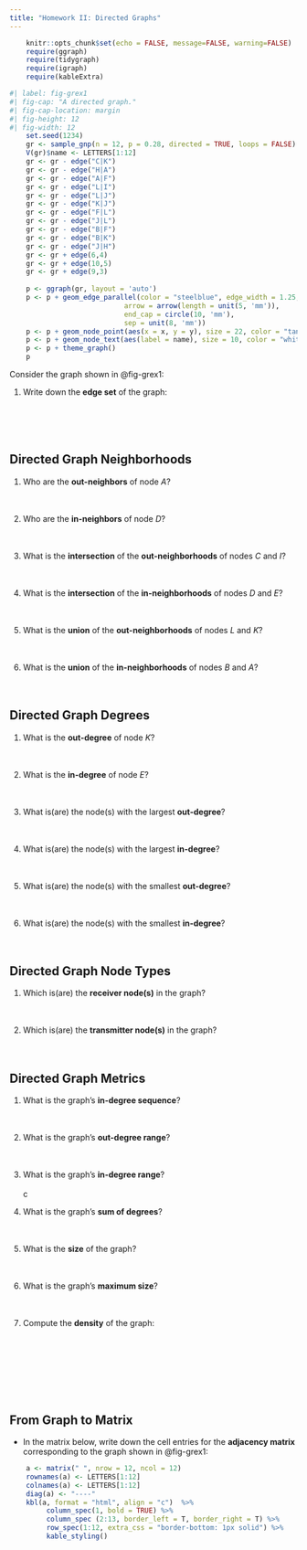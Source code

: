 ```yaml
---
title: "Homework II: Directed Graphs"
---
```


```r
    knitr::opts_chunk$set(echo = FALSE, message=FALSE, warning=FALSE)
    require(ggraph)
    require(tidygraph)
    require(igraph)
    require(kableExtra)
```

```r
#| label: fig-grex1
#| fig-cap: "A directed graph."
#| fig-cap-location: margin   
#| fig-height: 12
#| fig-width: 12
    set.seed(1234)
    gr <- sample_gnp(n = 12, p = 0.28, directed = TRUE, loops = FALSE)
    V(gr)$name <- LETTERS[1:12]
    gr <- gr - edge("C|K")
    gr <- gr - edge("H|A")
    gr <- gr - edge("A|F")
    gr <- gr - edge("L|I")
    gr <- gr - edge("L|J")
    gr <- gr - edge("K|J")
    gr <- gr - edge("F|L")
    gr <- gr - edge("J|L")
    gr <- gr - edge("B|F")
    gr <- gr - edge("B|K")
    gr <- gr - edge("J|H")
    gr <- gr + edge(6,4)
    gr <- gr + edge(10,5)
    gr <- gr + edge(9,3)
    
    p <- ggraph(gr, layout = 'auto') 
    p <- p + geom_edge_parallel(color = "steelblue", edge_width = 1.25,
                            arrow = arrow(length = unit(5, 'mm')),
                            end_cap = circle(10, 'mm'), 
                            sep = unit(8, 'mm'))    
    p <- p + geom_node_point(aes(x = x, y = y), size = 22, color = "tan2") 
    p <- p + geom_node_text(aes(label = name), size = 10, color = "white")
    p <- p + theme_graph()
    p
```



Consider the graph shown in @fig-grex1:


1. Write down the **edge set** of the graph:
<br>
<br>
<br>
<br>
<br>

## Directed Graph Neighborhoods

1. Who are the **out-neighbors** of node *A*?
<br>
<br>
<br>

1. Who are the **in-neighbors** of node *D*?
<br>
<br>
<br>

1. What is the **intersection** of the **out-neighborhoods** of nodes *C* and *I*?
<br>
<br>
<br>

1. What is the **intersection** of the **in-neighborhoods** of nodes *D* and *E*?
<br>
<br>
<br>

1. What is the **union** of the **out-neighborhoods** of nodes *L* and *K*?
<br>
<br>
<br>

1. What is the **union** of the **in-neighborhoods** of nodes *B* and *A*?
<br>
<br>
<br>

## Directed Graph Degrees

1. What is the **out-degree** of node *K*?
<br>
<br>
<br>

1. What is the **in-degree** of node *E*?
<br>
<br>
<br>

1. What is(are) the node(s) with the largest **out-degree**?
<br>
<br>
<br>

1. What is(are) the node(s) with the largest **in-degree**?
<br>
<br>
<br>

1. What is(are) the node(s) with the smallest **out-degree**?
<br>
<br>
<br>

1. What is(are) the node(s) with the smallest **in-degree**?
<br>
<br>
<br>

## Directed Graph Node Types

1. Which is(are) the **receiver node(s)** in the graph?
<br>
<br>
<br>

1. Which is(are) the **transmitter node(s)** in the graph?
<br>
<br>
<br>

## Directed Graph Metrics

1. What is the graph's **in-degree sequence**?
<br>
<br>
<br>

1. What is the graph's **out-degree range**?
<br>
<br>
<br>

1. What is the graph's **in-degree range**?
<br>
<br>
c

1. What is the graph's **sum of degrees**?
<br>
<br>
<br>

1. What is the **size** of the graph?
<br>
<br>
<br>

1. What is the graph's **maximum size**?
<br>
<br>
<br>

1. Compute the **density** of the graph:
<br>
<br>
<br>
<br>
<br>
<br>
<br>
<br>

## From Graph to Matrix

- In the matrix below, write down the cell entries for the **adjacency matrix** corresponding to the graph shown in @fig-grex1:

```r
    a <- matrix(" ", nrow = 12, ncol = 12)
    rownames(a) <- LETTERS[1:12]
    colnames(a) <- LETTERS[1:12]
    diag(a) <- "----"
    kbl(a, format = "html", align = "c")  %>% 
         column_spec(1, bold = TRUE) %>% 
         column_spec (2:13, border_left = T, border_right = T) %>%
         row_spec(1:12, extra_css = "border-bottom: 1px solid") %>%
         kable_styling()
```
